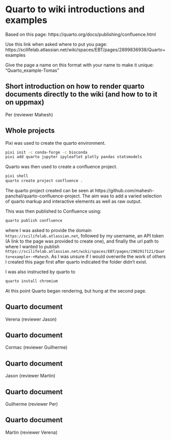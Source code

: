 # Quarto to wiki introductions and examples
Based on this page: https://quarto.org/docs/publishing/confluence.html

Use this link when asked where to put you page:
https://scilifelab.atlassian.net/wiki/spaces/EBT/pages/2899836938/Quarto+examples

Give the page a name on this format with your name to make it unique: "Quarto_example-Tomas"

## Short introduction on how to render quarto documents directly to the wiki (and how to to it on uppmax)
Per (reviewer Mahesh) 

## Whole projects 

Pixi was used to create the quarto environment.
```.bash
pixi init -c conda-forge -c bioconda
pixi add quarto jupyter ipyleaflet plotly pandas statsmodels
```

Quarto was then used to create a confluence project.

```.bash
pixi shell
quarto create project confluence .
```

The quarto project created can be seen at https://github.com/mahesh-panchal/quarto-confluence-project.
The aim was to add a varied selection of quarto markup and interactive elements as well as raw output.

This was then published to Confluence using:
```.bash
quarto publish confluence
```

where I was asked to provide the domain `https://scilifelab.atlassian.net`, followed by
my username, an API token (A link to the page was provided to create one), and finally
the url path to where I wanted to publish `https://scilifelab.atlassian.net/wiki/spaces/EBT/pages/2902917121/Quarto+example+-+Mahesh`.
As I was unsure if I would overwrite the work of others I created this page first after 
quarto indicated the folder didn't exist.

I was also instructed by quarto to 
```.bash
quarto install chromium
```

At this point Quarto began rendering, but hung at the second page.

## Quarto document 
Verena (reviewer Jason)

## Quarto document 
Cormac (reviewer Guilherme)

## Quarto document  
Jason (reviewer Martin)

## Quarto document  
Guilherme (reviewer Per)

## Quarto document  
Martin (reviewer Verena)
